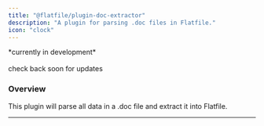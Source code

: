 ```yaml
---
title: "@flatfile/plugin-doc-extractor"
description: "A plugin for parsing .doc files in Flatfile."
icon: "clock"
---
```


<CardGroup cols={1}>
    <Card title="@flatfile/plugin-doc-extractor" href="https://github.com/FlatFilers/flatfile-plugins/tree/main/plugins/" icon="github" >
    *currently in development*<br/>
    <br/>
    check back soon for updates
    </Card>
</CardGroup>

### Overview

This plugin will parse all data in a .doc file and extract it into Flatfile.


    


---